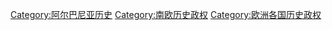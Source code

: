 [[Category:阿尔巴尼亚历史|Category:阿尔巴尼亚历史]]
[[Category:南欧历史政权|Category:南欧历史政权]]
[[Category:欧洲各国历史政权|Category:欧洲各国历史政权]]